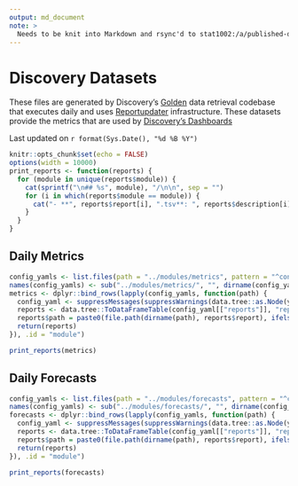 ```yaml
---
output: md_document
note: >
  Needs to be knit into Markdown and rsync'd to stat1002:/a/published-datasets/discovery/README.md
---
```


# Discovery Datasets

These files are generated by Discovery's [Golden](https://github.com/wikimedia/wikimedia-discovery-golden/) data retrieval codebase that executes daily and uses [Reportupdater](https://wikitech.wikimedia.org/wiki/Analytics/Reportupdater) infrastructure. These datasets provide the metrics that are used by [Discovery's Dashboards](https://discovery.wmflabs.org/)

Last updated on `r format(Sys.Date(), "%d %B %Y")`

```r
knitr::opts_chunk$set(echo = FALSE)
options(width = 10000)
print_reports <- function(reports) {
  for (module in unique(reports$module)) {
    cat(sprintf("\n## %s", module), "/\n\n", sep = "")
    for (i in which(reports$module == module)) {
      cat("- **", reports$report[i], ".tsv**: ", reports$description[i], "\n", sep = "")
    }
  }
}
```

## Daily Metrics

```r
config_yamls <- list.files(path = "../modules/metrics", pattern = "^config\\.yaml$", recursive = TRUE, full.names = TRUE)
names(config_yamls) <- sub("../modules/metrics/", "", dirname(config_yamls), fixed = TRUE)
metrics <- dplyr::bind_rows(lapply(config_yamls, function(path) {
  config_yaml <- suppressMessages(suppressWarnings(data.tree::as.Node(yaml::yaml.load_file(path))))
  reports <- data.tree::ToDataFrameTable(config_yaml[["reports"]], "report" = "name", "description")
  reports$path = paste0(file.path(dirname(path), reports$report), ifelse(reports$type == "sql", ".sql", ""))
  return(reports)
}), .id = "module")
```

```r
print_reports(metrics)
```

## Daily Forecasts

```r
config_yamls <- list.files(path = "../modules/forecasts", pattern = "^config\\.yaml$", recursive = TRUE, full.names = TRUE)
names(config_yamls) <- sub("../modules/forecasts/", "", dirname(config_yamls), fixed = TRUE)
forecasts <- dplyr::bind_rows(lapply(config_yamls, function(path) {
  config_yaml <- suppressMessages(suppressWarnings(data.tree::as.Node(yaml::yaml.load_file(path))))
  reports <- data.tree::ToDataFrameTable(config_yaml[["reports"]], "report" = "name", "description")
  reports$path = paste0(file.path(dirname(path), reports$report), ifelse(reports$type == "sql", ".sql", ""))
  return(reports)
}), .id = "module")
```

```r
print_reports(forecasts)
```
